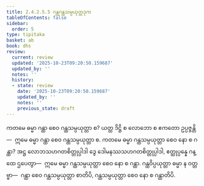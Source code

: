 ```yaml
---
title: 2.4.2.5.5 ဂန္ထဂန္ထသမ္ပယုတ္တဒုက
tableOfContents: false
sidebar:
  order: 5
type: tipitaka
basket: ab
book: dhs
review:
  current: review
  updated: '2025-10-23T09:20:50.159687'
  updated_by: ''
  notes: ''
  history:
  - state: review
    date: '2025-10-23T09:20:50.159687'
    updated_by: ''
    notes: ''
    previous_state: draft
---
```



<ReviewStatus review={frontmatter.review} showDetails={true} />

<HypothesisAnnotation frontmatter={frontmatter} />

<DynamicBreadcrumb />

<Division number="1497" book="dhs" e="ch" v="29" p="283">

<Paragraph number="2208" book="dhs">
ကတမေ ဓမ္မာ ဂန္ထာ စေဝ ဂန္ထသမ္ပယုတ္တာ စ? ယတ္ထ ဒိဋ္ဌိ စ လောဘော စ ဧကတော ဥပ္ပဇ္ဇန္တိ—  ဣမေ ဓမ္မာ ဂန္ထာ စေဝ ဂန္ထသမ္ပယုတ္တာ စ.
</Paragraph>

</Division>
<Division number="1498" book="dhs" e="ch" v="29" p="283">

<Paragraph number="2209" book="dhs">
ကတမေ ဓမ္မာ ဂန္ထသမ္ပယုတ္တာ စေဝ နော စ ဂန္ထာ? အဋ္ဌ လောဘသဟဂတစိတ္တုပ္ပါဒါ ဒွေ ဒေါမနဿသဟဂတစိတ္တုပ္ပါဒါ, ဧတ္ထုပ္ပန္နေ ဂန္ထေ ဌပေတွာ—  ဣမေ ဓမ္မာ ဂန္ထသမ္ပယုတ္တာ စေဝ နော စ ဂန္ထာ. ဂန္ထဝိပ္ပယုတ္တာ ဓမ္မာ န ဝတ္တဗ္ဗာ—  ဂန္ထာ စေဝ ဂန္ထသမ္ပယုတ္တာ စာတိပိ, ဂန္ထသမ္ပယုတ္တာ စေဝ နော စ ဂန္ထာတိပိ.
</Paragraph>
</Division>